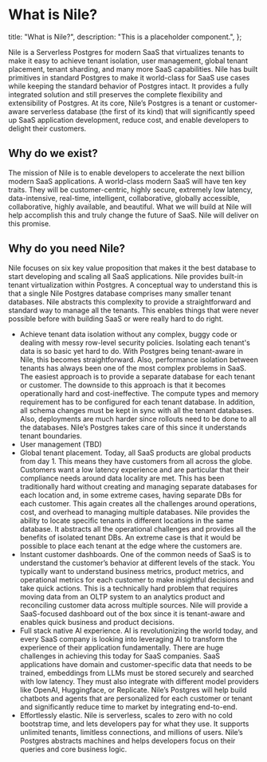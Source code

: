 # What is Nile?

  title: "What is Nile?",
  description: "This is a placeholder component.",
};

Nile is a Serverless Postgres for modern SaaS that virtualizes tenants to make it easy to achieve tenant isolation, user management, global tenant placement, tenant sharding, and many more SaaS capabilities. Nile has built primitives in standard Postgres to make it world-class for SaaS use cases while keeping the standard behavior of Postgres intact. It provides a fully integrated solution and still preserves the complete flexibility and extensibility of Postgres. At its core, Nile’s Postgres is a tenant or customer-aware serverless database (the first of its kind) that will significantly speed up SaaS application development, reduce cost, and enable developers to delight their customers.

## Why do we exist?

The mission of Nile is to enable developers to accelerate the next billion modern SaaS applications. A world-class modern SaaS will have ten key traits. They will be customer-centric, highly secure, extremely low latency, data-intensive, real-time, intelligent, collaborative, globally accessible,  collaborative, highly available, and beautiful. What we will build at Nile will help accomplish this and truly change the future of SaaS. Nile will deliver on this promise.

## Why do you need Nile?

Nile focuses on six key value proposition that makes it the best database to start developing and scaling all SaaS applications. Nile provides built-in tenant virtualization within Postgres. A conceptual way to understand this is that a single Nile Postgres database comprises many smaller tenant databases. Nile abstracts this complexity to provide a straightforward and standard way to manage all the tenants. This enables things that were never possible before with building SaaS or were really hard to do right.

- Achieve tenant data isolation without any complex, buggy code or dealing with messy row-level security policies. Isolating each tenant's data is so basic yet hard to do. With Postgres being tenant-aware in Nile, this becomes straightforward. Also, performance isolation between tenants has always been one of the most complex problems in SaaS. The easiest approach is to provide a separate database for each tenant or customer. The downside to this approach is that it becomes operationally hard and cost-ineffective. The compute types and memory requirement has to be configured for each tenant database. In addition, all schema changes must be kept in sync with all the tenant databases. Also, deployments are much harder since rollouts need to be done to all the databases. Nile’s Postgres takes care of this since it understands tenant boundaries.
- User management (TBD)
- Global tenant placement. Today, all SaaS products are global products from day 1. This means they have customers from all across the globe. Customers want a low latency experience and are particular that their compliance needs around data locality are met. This has been traditionally hard without creating and managing separate databases for each location and, in some extreme cases, having separate DBs for each customer. This again creates all the challenges around operations, cost, and overhead to managing multiple databases. Nile provides the ability to locate specific tenants in different locations in the same database. It abstracts all the operational challenges and provides all the benefits of isolated tenant DBs. An extreme case is that it would be possible to place each tenant at the edge where the customers are.
- Instant customer dashboards. One of the common needs of SaaS is to understand the customer’s behavior at different levels of the stack. You typically want to understand business metrics, product metrics, and operational metrics for each customer to make insightful decisions and take quick actions. This is a technically hard problem that requires moving data from an OLTP system to an analytics product and reconciling customer data across multiple sources. Nile will provide a SaaS-focused dashboard out of the box since it is tenant-aware and enables quick business and product decisions.
- Full stack native AI experience. AI is revolutionizing the world today, and every SaaS company is looking into leveraging AI to transform the experience of their application fundamentally. There are huge challenges in achieving this today for SaaS companies. SaaS applications have domain and customer-specific data that needs to be trained, embeddings from LLMs must be stored securely and searched with low latency. They must also integrate with different model providers like OpenAI, Huggingface, or Replicate. Nile’s Postgres will help build chatbots and agents that are personalized for each customer or tenant and significantly reduce time to market by integrating end-to-end.
- Effortlessly elastic. Nile is serverless, scales to zero with no cold bootstrap time, and lets developers pay for what they use. It supports unlimited tenants, limitless connections, and millions of users. Nile’s Postgres abstracts machines and helps developers focus on their queries and core business logic.